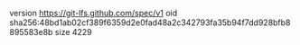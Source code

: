 version https://git-lfs.github.com/spec/v1
oid sha256:48bd1ab02cf389f6359d2e0fad48a2c342793fa35b94f7dd928bfb8895583e8b
size 4229
